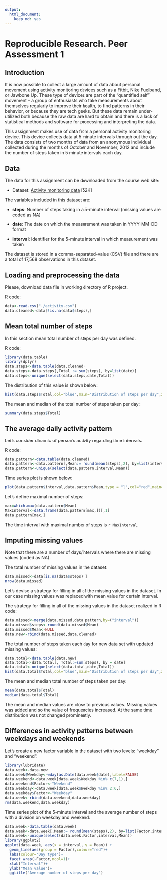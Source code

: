 ```yaml
---
output:
  html_document:
    keep_md: yes
---
```

Reproducible Research. Peer Assessment 1
========================================================

## Introduction

It is now possible to collect a large amount of data about personal movement using activity monitoring devices such as a Fitbit, Nike Fuelband, or Jawbone Up. These type of devices are part of the “quantified self” movement – a group of enthusiasts who take measurements about themselves regularly to improve their health, to find patterns in their behavior, or because they are tech geeks. But these data remain under-utilized both because the raw data are hard to obtain and there is a lack of statistical methods and software for processing and interpreting the data.

This assignment makes use of data from a personal activity monitoring device. This device collects data at 5 minute intervals through out the day. The data consists of two months of data from an anonymous individual collected during the months of October and November, 2012 and include the number of steps taken in 5 minute intervals each day.

## Data

The data for this assignment can be downloaded from the course web site:

- Dataset: [Activity monitoring data](https://d396qusza40orc.cloudfront.net/repdata%2Fdata%2Factivity.zip) [52K]

The variables included in this dataset are:

- **steps**: Number of steps taking in a 5-minute interval (missing values are coded as NA)

- **date**: The date on which the measurement was taken in YYYY-MM-DD format

- **interval**: Identifier for the 5-minute interval in which measurement was taken

The dataset is stored in a comma-separated-value (CSV) file and there are a total of 17,568 observations in this dataset.

## Loading and preprocessing the data

Please, download data file in working directory of R project.

R code:

```r
data<-read.csv("./activity.csv")
data.cleaned<-data[!is.na(data$steps),]
```

## Mean total number of steps

In this section mean total number of steps per day was defined.

R code:

```r
library(data.table)
library(dplyr)
data.steps<-data.table(data.cleaned)
data.steps<-data.steps[,Total := sum(steps), by=list(date)]
data.steps<-unique(select(data.steps,date,Total))
```

The distribution of this value is shown below:

```r
hist(data.steps$Total,col="blue",main="Distribution of steps per day",xlab="Number of steps")
```

The mean and median of the total number of steps taken per day:

```r
summary(data.steps$Total)
```

## The average daily activity pattern

Let's consider dinamic of person's activity regarding time intervals. 

R code:

```r
data.pattern<-data.table(data.cleaned)
data.pattern<-data.pattern[,Mean:= round(mean(steps),2), by=list(interval)]
data.pattern<-unique(select(data.pattern,interval,Mean))
```

Time series plot is shown below:

```r
plot(data.pattern$interval,data.pattern$Mean,type = "l",col="red",main="Average number of steps per day",xlab="Time intervals",ylab="Mean value")
```

Let's define maximal number of steps:

```r
max=which.max(data.pattern$Mean)
MaxInterval<-data.frame(data.pattern[max,])[,1]
data.pattern[max,]
```

The time interval with maximal number of steps is `r MaxInterval`.

## Imputing missing values

Note that there are a number of days/intervals where there are missing values (coded as NA).

The total number of missing values in the dataset:

```r
data.missed<-data[is.na(data$steps),]
nrow(data.missed)
```

Let's devise a strategy for filling in all of the missing values in the dataset. In our case missing values was replaced with mean value for certain interval.

The strategy for filling in all of the missing values in the dataset realized in R code:

```r
data.missed<-merge(data.missed,data.pattern,by=("interval"))
data.missed$steps<-round(data.missed$Mean)
data.missed$Mean<-NULL
data.new<-rbind(data.missed,data.cleaned)
```

The total number of steps taken each day for new data set with updated missing values:

```r
data.total<-data.table(data.new)
data.total<-data.total[, Total:=sum(steps), by = date]
data.total<-unique(select(data.total,date,Total))
hist(data.total$Total,col="blue",main="Distribution of steps per day",xlab="Number of steps")
```

The mean and median total number of steps taken per day:

```r
mean(data.total$Total)
median(data.total$Total)
```

The mean and median values are close to previous values.
Missing values was added and so the value of frequencies increased. At the same time distribution was not changed prominently.

## Differences in activity patterns between weekdays and weekends

Let's create a new factor variable in the dataset with two levels: “weekday” and “weekend”:

```r
library(lubridate)
data.week<-data.new
data.week$Weekday<-wday(as.Date(data.week$date),label=FALSE)
data.weekend<-data.week[data.week$Weekday %in% c(7,1),]
data.weekend$Factor<-"Weekend"
data.weekday<-data.week[data.week$Weekday %in% 2:6,]
data.weekday$Factor<-"Weekday"
data.week<-rbind(data.weekend,data.weekday)
rm(data.weekend,data.weekday)
```

Time series plot of the 5-minute interval and the average number of steps with a division on weekday and weekend.

```r
data.week<-data.table(data.week)
data.week<-data.week[,Mean:= round(mean(steps),2), by=list(Factor,interval)]
data.week<-unique(select(data.week,Factor,interval,Mean))
library(ggplot2)
ggplot(data.week, aes(x = interval, y = Mean)) + 
  geom_line(aes(group = Factor),colour="red")+
  labs(colour='Day type')+
  facet_wrap(~Factor,ncol=1)+
  xlab("Interval")+
  ylab("Mean value")+
  ggtitle("Average number of steps per day")
```
